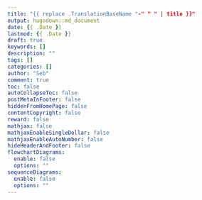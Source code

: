 ```yaml
---
title: "{{ replace .TranslationBaseName "-" " " | title }}"
output: hugodown::md_document
date: {{ .Date }}
lastmod: {{ .Date }}
draft: true
keywords: []
description: ""
tags: []
categories: []
author: "Seb"
comment: true
toc: false
autoCollapseToc: false
postMetaInFooter: false
hiddenFromHomePage: false
contentCopyright: false
reward: false
mathjax: false
mathjaxEnableSingleDollar: false
mathjaxEnableAutoNumber: false
hideHeaderAndFooter: false
flowchartDiagrams:
  enable: false
  options: ""
sequenceDiagrams: 
  enable: false
  options: ""
---
```


<!--more-->
